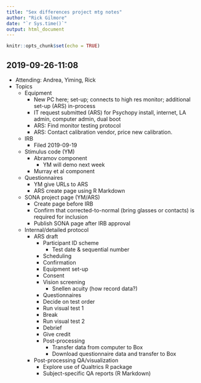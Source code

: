 ```yaml
---
title: "Sex differences project mtg notes"
author: "Rick Gilmore"
date: "`r Sys.time()`"
output: html_document
---
```


```r
knitr::opts_chunk$set(echo = TRUE)
```

## 2019-09-26-11:08

- Attending: Andrea, Yiming, Rick
- Topics
  - Equipment
    - New PC here; set-up; connects to high res monitor; additional set-up (ARS) in-process
    - IT request submitted (ARS) for Psychopy install, internet, LA admin, computer admin, dual boot
    - ARS: Find monitor testing protocol
    - ARS: Contact calibration vendor, price new calibration.
  - IRB
    - Filed 2019-09-19 
  - Stimulus code (YM)
    - Abramov component
      - YM will demo next week
    - Murray et al component
  - Questionnaires
    - YM give URLs to ARS
    - ARS create page using R Markdown
  - SONA project page (YM/ARS)
    - Create page before IRB
    - Confirm that corrected-to-normal (bring glasses or contacts) is required for inclusion
    - Publish SONA page after IRB approval
  - Internal/detailed protocol
    - ARS draft
      - Participant ID scheme
        - Test date & sequential number
      - Scheduling
      - Confirmation
      - Equipment set-up
      - Consent
      - Vision screening
        - Snellen acuity (how record data?)
      - Questionnaires
      - Decide on test order
      - Run visual test 1
      - Break
      - Run visual test 2
      - Debrief
      - Give credit
      - Post-processing
        - Transfer data from computer to Box
        - Download questionnaire data and transfer to Box
    - Post-processing QA/visualization
      - Explore use of Qualtrics R package
      - Subject-specific QA reports (R Markdown)
